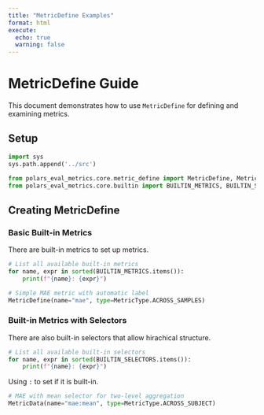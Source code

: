 ```yaml
---
title: "MetricDefine Examples"
format: html
execute:
  echo: true
  warning: false
---
```


# MetricDefine Guide

This document demonstrates how to use `MetricDefine` for defining and examining metrics.

## Setup

```python
import sys
sys.path.append('../src')

from polars_eval_metrics.core.metric_define import MetricDefine, MetricType, SharedType
from polars_eval_metrics.core.builtin import BUILTIN_METRICS, BUILTIN_SELECTORS
```

## Creating MetricDefine

### Basic Built-in Metrics

There are built-in metrics to set up metrics. 

```python
# List all available built-in metrics
for name, expr in sorted(BUILTIN_METRICS.items()):
    print(f"{name}: {expr}")
```

```python
# Simple MAE metric with automatic label
MetricDefine(name="mae", type=MetricType.ACROSS_SAMPLES)
```

### Built-in Metrics with Selectors

There are also built-in selectors that allow hirachical 
structure. 

```python
# List all available built-in selectors
for name, expr in sorted(BUILTIN_SELECTORS.items()):
    print(f"{name}: {expr}")
```

Using `:` to set <agg_expr:selector_expr> if it is built-in.

```python
# MAE with mean selector for two-level aggregation
MetricData(name="mae:mean", type=MetricType.ACROSS_SUBJECT)
```